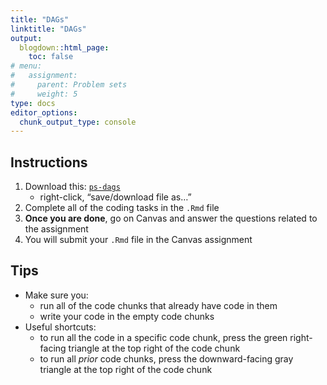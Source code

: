 ```yaml
---
title: "DAGs"
linktitle: "DAGs"
output:
  blogdown::html_page:
    toc: false
# menu:
#   assignment:
#     parent: Problem sets
#     weight: 5
type: docs
editor_options: 
  chunk_output_type: console
---
```


## Instructions


1. Download this: <i class="far fa-file-archive"></i> [`ps-dags`](/files/ps-dags.Rmd)
    - right-click, "save/download file as..."
2. Complete all of the coding tasks in the `.Rmd` file
3. **Once you are done**, go on Canvas and answer the questions related to the assignment
4. You will submit your `.Rmd` file in the Canvas assignment

## Tips

- Make sure you: 
    - run all of the code chunks that already have code in them
    - write your code in the empty code chunks
- Useful shortcuts: 
    - to run all the code in a specific code chunk, press the green right-facing triangle at the top right of the code chunk
    - to run all *prior* code chunks, press the downward-facing gray triangle at the top right of the code chunk
